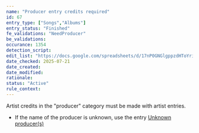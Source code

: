 ```yaml
---
name: "Producer entry credits required"
id: 67
entry_type: ["Songs","Albums"]
entry_status: "Finished"
fe_validations: "NeedProducer"
be_validations:
occurance: 1354
detection_script: 
edit_list: "https://docs.google.com/spreadsheets/d/17nP0GNGlgppzdHToYridM9dsh0QwSnT5GjvPC5pP7LA"
date_checked: 2025-07-21
date_created:
date_modified:
rationale:
status: "Active"
rule_context:
---
```

Artist credits in the "producer" category must be made with artist entries. 

- If the name of the producer is unknown, use the entry [Unknown producer(s)](https://vocadb.net/Ar/23966)